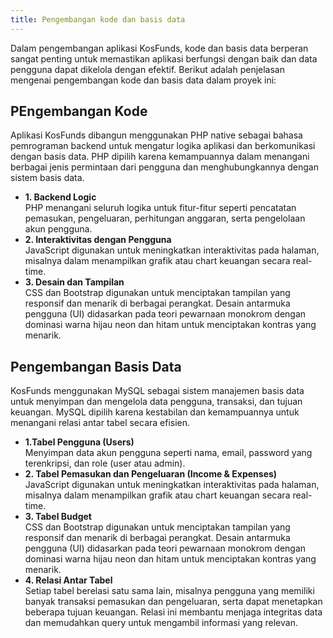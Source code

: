 ```yaml
---
title: Pengembangan kode dan basis data
---
```


Dalam pengembangan aplikasi KosFunds, kode dan basis data berperan sangat penting untuk memastikan aplikasi berfungsi dengan baik dan data pengguna dapat dikelola dengan efektif. Berikut adalah penjelasan mengenai pengembangan kode dan basis data dalam proyek ini:

## PEngembangan Kode 
Aplikasi KosFunds dibangun menggunakan PHP native sebagai bahasa pemrograman backend untuk mengatur logika aplikasi dan berkomunikasi dengan basis data. PHP dipilih karena kemampuannya dalam menangani berbagai jenis permintaan dari pengguna dan menghubungkannya dengan sistem basis data.

- **1. Backend Logic**  
       PHP menangani seluruh logika untuk fitur-fitur seperti pencatatan pemasukan, pengeluaran, perhitungan anggaran, serta pengelolaan akun pengguna.
- **2. Interaktivitas dengan Pengguna**  
       JavaScript digunakan untuk meningkatkan interaktivitas pada halaman, misalnya dalam menampilkan grafik atau chart keuangan secara real-time.
- **3. Desain dan Tampilan**  
       CSS dan Bootstrap digunakan untuk menciptakan tampilan yang responsif dan menarik di berbagai perangkat. Desain antarmuka pengguna (UI) didasarkan pada teori pewarnaan monokrom dengan dominasi warna hijau neon dan hitam untuk menciptakan kontras yang menarik.

## Pengembangan Basis Data
KosFunds menggunakan MySQL sebagai sistem manajemen basis data untuk menyimpan dan mengelola data pengguna, transaksi, dan tujuan keuangan. MySQL dipilih karena kestabilan dan kemampuannya untuk menangani relasi antar tabel secara efisien.

- **1.Tabel Pengguna (Users)**  
    Menyimpan data akun pengguna seperti nama, email, password yang terenkripsi, dan role (user atau admin).
- **2. Tabel Pemasukan dan Pengeluaran (Income & Expenses)**  
    JavaScript digunakan untuk meningkatkan interaktivitas pada halaman, misalnya dalam menampilkan grafik atau chart keuangan secara real-time.
- **3. Tabel Budget**  
    CSS dan Bootstrap digunakan untuk menciptakan tampilan yang responsif dan menarik di berbagai perangkat. Desain antarmuka pengguna (UI) didasarkan pada teori pewarnaan monokrom dengan dominasi warna hijau neon dan hitam untuk menciptakan kontras yang menarik.
- **4. Relasi Antar Tabel**  
    Setiap tabel berelasi satu sama lain, misalnya pengguna yang memiliki banyak transaksi pemasukan dan pengeluaran, serta dapat menetapkan beberapa tujuan keuangan. Relasi ini membantu menjaga integritas data dan memudahkan query untuk mengambil informasi yang relevan.